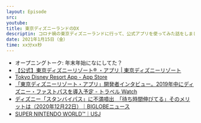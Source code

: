 ```yaml
---
layout: Episode
src: 
youtube: 
title: 東京ディズニーランドのDX
descriptin: コロナ禍の東京ディズニーランドに行って、公式アプリを使ってみた話をしました。
date: 2021年1月15日（金）
time: xx分xx秒
---
```


- オープニングトーク: 年末年始になにしてた？
- [【公式】東京ディズニーリゾート® ・アプリ | 東京ディズニーリゾート](https://www.tokyodisneyresort.jp/topics/tdrapp.html)
- [Tokyo Disney Resort App - App Store](https://apps.apple.com/jp/app/tokyo-disney-resort-app/id1313147771)
- [「東京ディズニーリゾート・アプリ」開発者インタビュー。2019年中にディズニー・ファストパスを導入予定 - トラベル Watch](https://travel.watch.impress.co.jp/docs/news/1137888.html)
- [ディズニー「スタンバイパス」に不満噴出　「待ち時間伸びてる」そのメリットは（2020年12月22日）｜BIGLOBEニュース](https://news.biglobe.ne.jp/entertainment/1222/jc_201222_7817350607.html)
- [SUPER NINTENDO WORLD™｜USJ](https://super-nintendo-world.usj.co.jp/ja/jp/home)
